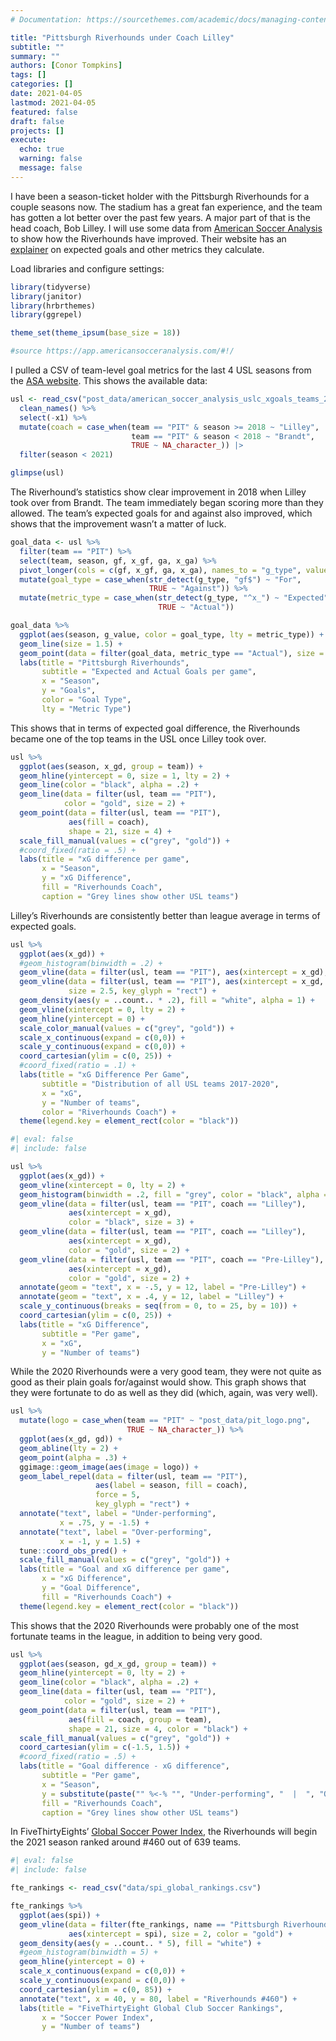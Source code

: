 ```yaml
---
# Documentation: https://sourcethemes.com/academic/docs/managing-content/

title: "Pittsburgh Riverhounds under Coach Lilley"
subtitle: ""
summary: ""
authors: [Conor Tompkins]
tags: []
categories: []
date: 2021-04-05
lastmod: 2021-04-05
featured: false
draft: false
projects: []
execute:
  echo: true
  warning: false
  message: false
---
```


I have been a season-ticket holder with the Pittsburgh Riverhounds for a couple seasons now. The stadium has a great fan experience, and the team has gotten a lot better over the past few years. A major part of that is the head coach, Bob Lilley. I will use some data from [American Soccer Analysis](https://www.americansocceranalysis.com/) to show how the Riverhounds have improved. Their website has an [explainer](https://www.americansocceranalysis.com/explanation/) on expected goals and other metrics they calculate.

Load libraries and configure settings:

```r
library(tidyverse)
library(janitor)
library(hrbrthemes)
library(ggrepel)

theme_set(theme_ipsum(base_size = 18))

#source https://app.americansocceranalysis.com/#!/
```

I pulled a CSV of team-level goal metrics for the last 4 USL seasons from the [ASA website](https://app.americansocceranalysis.com/#!/uslc/xgoals/teams). This shows the available data:

```r
usl <- read_csv("post_data/american_soccer_analysis_uslc_xgoals_teams_2023-10-15.csv") %>% 
  clean_names() %>% 
  select(-x1) %>% 
  mutate(coach = case_when(team == "PIT" & season >= 2018 ~ "Lilley",
                           team == "PIT" & season < 2018 ~ "Brandt",
                           TRUE ~ NA_character_)) |> 
  filter(season < 2021)

glimpse(usl)
```

The Riverhound's statistics show clear improvement in 2018 when Lilley took over from Brandt. The team immediately began scoring more than they allowed. The team's expected goals for and against also improved, which shows that the improvement wasn't a matter of luck.

```r
goal_data <- usl %>% 
  filter(team == "PIT") %>% 
  select(team, season, gf, x_gf, ga, x_ga) %>% 
  pivot_longer(cols = c(gf, x_gf, ga, x_ga), names_to = "g_type", values_to = "g_value") %>%
  mutate(goal_type = case_when(str_detect(g_type, "gf$") ~ "For",
                               TRUE ~ "Against")) %>% 
  mutate(metric_type = case_when(str_detect(g_type, "^x_") ~ "Expected",
                                 TRUE ~ "Actual"))

goal_data %>% 
  ggplot(aes(season, g_value, color = goal_type, lty = metric_type)) +
  geom_line(size = 1.5) +
  geom_point(data = filter(goal_data, metric_type == "Actual"), size = 2) +
  labs(title = "Pittsburgh Riverhounds",
       subtitle = "Expected and Actual Goals per game",
       x = "Season",
       y = "Goals",
       color = "Goal Type",
       lty = "Metric Type")
```

This shows that in terms of expected goal difference, the Riverhounds became one of the top teams in the USL once Lilley took over.

```r
usl %>% 
  ggplot(aes(season, x_gd, group = team)) +
  geom_hline(yintercept = 0, size = 1, lty = 2) +
  geom_line(color = "black", alpha = .2) +
  geom_line(data = filter(usl, team == "PIT"), 
            color = "gold", size = 2) +
  geom_point(data = filter(usl, team == "PIT"),
             aes(fill = coach),
             shape = 21, size = 4) +
  scale_fill_manual(values = c("grey", "gold")) +
  #coord_fixed(ratio = .5) +
  labs(title = "xG difference per game",
       x = "Season",
       y = "xG Difference",
       fill = "Riverhounds Coach",
       caption = "Grey lines show other USL teams")
```

Lilley's Riverhounds are consistently better than league average in terms of expected goals.

```r
usl %>% 
  ggplot(aes(x_gd)) +
  #geom_histogram(binwidth = .2) +
  geom_vline(data = filter(usl, team == "PIT"), aes(xintercept = x_gd), size = 3) +
  geom_vline(data = filter(usl, team == "PIT"), aes(xintercept = x_gd, color = coach),
             size = 2.5, key_glyph = "rect") +
  geom_density(aes(y = ..count.. * .2), fill = "white", alpha = 1) +
  geom_vline(xintercept = 0, lty = 2) +
  geom_hline(yintercept = 0) +
  scale_color_manual(values = c("grey", "gold")) +
  scale_x_continuous(expand = c(0,0)) +
  scale_y_continuous(expand = c(0,0)) +
  coord_cartesian(ylim = c(0, 25)) +
  #coord_fixed(ratio = .1) +
  labs(title = "xG Difference Per Game",
       subtitle = "Distribution of all USL teams 2017-2020",
       x = "xG",
       y = "Number of teams",
       color = "Riverhounds Coach") +
  theme(legend.key = element_rect(color = "black"))
```

```r
#| eval: false
#| include: false

usl %>% 
  ggplot(aes(x_gd)) +
  geom_vline(xintercept = 0, lty = 2) +
  geom_histogram(binwidth = .2, fill = "grey", color = "black", alpha = .75) +
  geom_vline(data = filter(usl, team == "PIT", coach == "Lilley"), 
             aes(xintercept = x_gd),
             color = "black", size = 3) +
  geom_vline(data = filter(usl, team == "PIT", coach == "Lilley"), 
             aes(xintercept = x_gd),
             color = "gold", size = 2) +
  geom_vline(data = filter(usl, team == "PIT", coach == "Pre-Lilley"), 
             aes(xintercept = x_gd),
             color = "gold", size = 2) +
  annotate(geom = "text", x = -.5, y = 12, label = "Pre-Lilley") +
  annotate(geom = "text", x = .4, y = 12, label = "Lilley") +
  scale_y_continuous(breaks = seq(from = 0, to = 25, by = 10)) +
  coord_cartesian(ylim = c(0, 25)) +
  labs(title = "xG Difference",
       subtitle = "Per game",
       x = "xG",
       y = "Number of teams")
```

While the 2020 Riverhounds were a very good team, they were not quite as good as their plain goals for/against would show. This graph shows that they were fortunate to do as well as they did (which, again, was very well).

```r
usl %>% 
  mutate(logo = case_when(team == "PIT" ~ "post_data/pit_logo.png",
                          TRUE ~ NA_character_)) %>% 
  ggplot(aes(x_gd, gd)) +
  geom_abline(lty = 2) +
  geom_point(alpha = .3) +
  ggimage::geom_image(aes(image = logo)) +
  geom_label_repel(data = filter(usl, team == "PIT"),
                   aes(label = season, fill = coach),
                   force = 5,
                   key_glyph = "rect") +
  annotate("text", label = "Under-performing",
           x = .75, y = -1.5) +
  annotate("text", label = "Over-performing",
           x = -1, y = 1.5) +
  tune::coord_obs_pred() +
  scale_fill_manual(values = c("grey", "gold")) +
  labs(title = "Goal and xG difference per game",
       x = "xG Difference",
       y = "Goal Difference",
       fill = "Riverhounds Coach") +
  theme(legend.key = element_rect(color = "black"))
```

This shows that the 2020 Riverhounds were probably one of the most fortunate teams in the league, in addition to being very good.

```r
usl %>% 
  ggplot(aes(season, gd_x_gd, group = team)) +
  geom_hline(yintercept = 0, lty = 2) +
  geom_line(color = "black", alpha = .2) +
  geom_line(data = filter(usl, team == "PIT"),
            color = "gold", size = 2) +
  geom_point(data = filter(usl, team == "PIT"),
             aes(fill = coach, group = team),
             shape = 21, size = 4, color = "black") +
  scale_fill_manual(values = c("grey", "gold")) +
  coord_cartesian(ylim = c(-1.5, 1.5)) +
  #coord_fixed(ratio = .5) +
  labs(title = "Goal difference - xG difference",
       subtitle = "Per game",
       x = "Season",
       y = substitute(paste("" %<-% "", "Under-performing", "  |  ", "Over-performing", "" %->% "")),
       fill = "Riverhounds Coach",
       caption = "Grey lines show other USL teams")
```

In FiveThirtyEights' [Global Soccer Power Index](https://projects.fivethirtyeight.com/global-club-soccer-rankings/), the Riverhounds will begin the 2021 season ranked around #460 out of 639 teams.

```r
#| eval: false
#| include: false

fte_rankings <- read_csv("data/spi_global_rankings.csv")

fte_rankings %>%
  ggplot(aes(spi)) +
  geom_vline(data = filter(fte_rankings, name == "Pittsburgh Riverhounds"),
             aes(xintercept = spi), size = 2, color = "gold") +
  geom_density(aes(y = ..count.. * 5), fill = "white") +
  #geom_histogram(binwidth = 5) +
  geom_hline(yintercept = 0) +
  scale_x_continuous(expand = c(0,0)) +
  scale_y_continuous(expand = c(0,0)) +
  coord_cartesian(ylim = c(0, 85)) +
  annotate("text", x = 40, y = 80, label = "Riverhounds #460") +
  labs(title = "FiveThirtyEight Global Club Soccer Rankings",
       x = "Soccer Power Index",
       y = "Number of teams")
```
